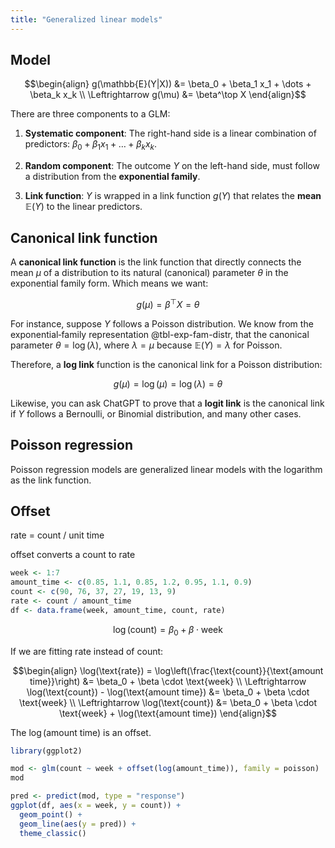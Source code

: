 ```yaml
---
title: "Generalized linear models"
---
```


## Model

$$\begin{align}
g(\mathbb{E}(Y|X)) &= \beta_0 + \beta_1 x_1 + \dots + \beta_k x_k \\
\Leftrightarrow g(\mu) &= \beta^\top X
\end{align}$$

There are three components to a GLM:

1.  **Systematic component**: The right-hand side is a linear combination of predictors: $\beta_0 + \beta_1 x_1 + \dots + \beta_k x_k$.

2.  **Random component**: The outcome $Y$ on the left-hand side, must follow a distribution from the **exponential family**.

3.  **Link function**: $Y$ is wrapped in a link function $g(Y)$ that relates the **mean** $\mathbb{E}(Y)$ to the linear predictors.

## Canonical link function

A **canonical link function** is the link function that directly connects the mean $\mu$ of a distribution to its natural (canonical) parameter $\theta$ in the exponential family form. Which means we want:

$$g(\mu) = \beta^\top X = \theta$$

For instance, suppose $Y$ follows a Poisson distribution. We know from the exponential‐family representation @tbl-exp-fam-distr, that the canonical parameter $\theta = \log(\lambda)$, where $\lambda = \mu$ because $\mathbb{E}(Y) = \lambda$ for Poisson.

Therefore, a **log link** function is the canonical link for a Poisson distribution:

$$g(\mu) = \log(\mu) = \log(\lambda) = \theta$$

Likewise, you can ask ChatGPT to prove that a **logit link** is the canonical link if $Y$ follows a Bernoulli, or Binomial distribution, and many other cases.

## Poisson regression

Poisson regression models are generalized linear models with the logarithm as the link function.

## Offset

rate = count / unit time

offset converts a count to rate

```r
week <- 1:7
amount_time <- c(0.85, 1.1, 0.85, 1.2, 0.95, 1.1, 0.9)
count <- c(90, 76, 37, 27, 19, 13, 9)
rate <- count / amount_time
df <- data.frame(week, amount_time, count, rate)
```

$$\log(\text{count}) = \beta_0 + \beta \cdot \text{week}$$

If we are fitting $\text{rate}$ instead of $\text{count}$:

$$\begin{align}
\log(\text{rate}) = \log\left(\frac{\text{count}}{\text{amount time}}\right) &= \beta_0 + \beta \cdot \text{week} \\
\Leftrightarrow \log(\text{count}) - \log(\text{amount time}) &= \beta_0 + \beta \cdot \text{week} \\
\Leftrightarrow \log(\text{count}) &= \beta_0 + \beta \cdot \text{week} + \log(\text{amount time})
\end{align}$$

The $\log(\text{amount time})$ is an offset.

```r
library(ggplot2)
```

```r
mod <- glm(count ~ week + offset(log(amount_time)), family = poisson)
mod
```

```r
pred <- predict(mod, type = "response")
ggplot(df, aes(x = week, y = count)) +
  geom_point() +
  geom_line(aes(y = pred)) +
  theme_classic()
```

